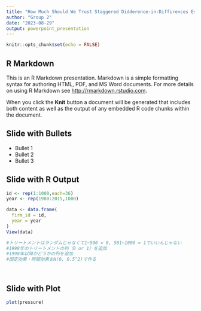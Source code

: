 ```yaml
---
title: "How Much Should We Trust Staggered Didderence-in-Diffirences Estimates?"
author: "Group 2"
date: "2023-08-29"
output: powerpoint_presentation
---
```


```r
knitr::opts_chunk$set(echo = FALSE)
```

## R Markdown

This is an R Markdown presentation. Markdown is a simple formatting syntax for authoring HTML, PDF, and MS Word documents. For more details on using R Markdown see <http://rmarkdown.rstudio.com>.

When you click the **Knit** button a document will be generated that includes both content as well as the output of any embedded R code chunks within the document.

## Slide with Bullets

- Bullet 1
- Bullet 2
- Bullet 3

## Slide with R Output

```r
id <- rep(1:1000,each=36)
year <- rep(1980:2015,1000)

data <- data.frame(
  firm_id = id,
  year = year
)
View(data)

#トリートメントはランダムじゃなくて1~500 = 0, 501~1000 = 1でいいんじゃない
#1998年のトリートメントの列（0 or 1）を追加
#1998年以降かどうかの列を追加
#固定効果・時間効果をN(0, 0.5^2)で作る




```

## Slide with Plot

```r
plot(pressure)
```

